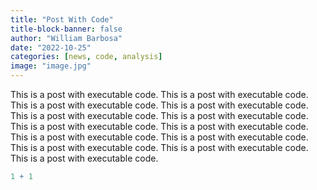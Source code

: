 ```yaml
---
title: "Post With Code"
title-block-banner: false
author: "William Barbosa"
date: "2022-10-25"
categories: [news, code, analysis]
image: "image.jpg"
---
```


This is a post with executable code. This is a post with executable code. This is a post with executable code. This is a post with executable code. This is a post with executable code. This is a post with executable code. This is a post with executable code. This is a post with executable code. This is a post with executable code. This is a post with executable code. This is a post with executable code. This is a post with executable code. This is a post with executable code.

```r
1 + 1
```
